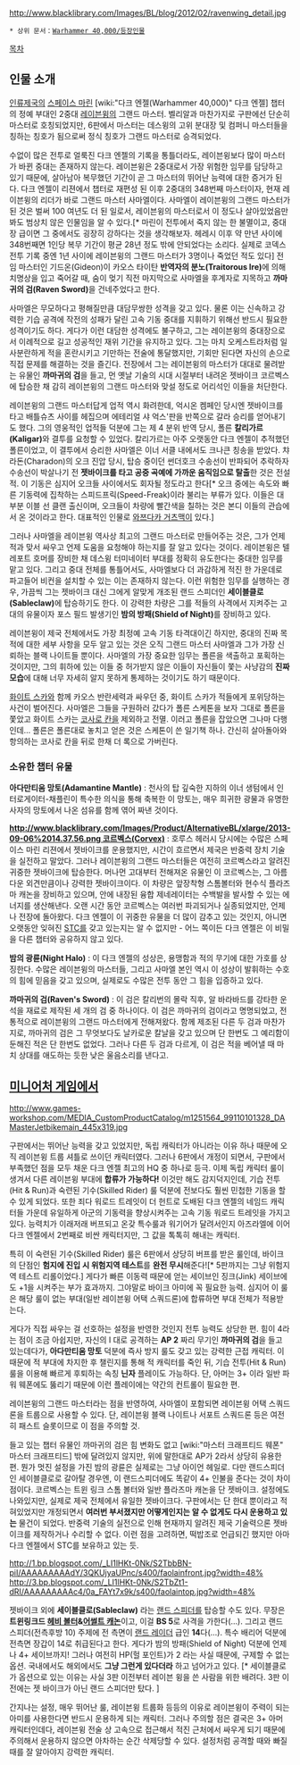 {{{+1 '''Sammael, Grand Master of the Ravenwing and Leader of the Hunt'''}}}
{{{+1 레이븐윙의 그랜드 마스터, 사냥의 인도자 사마엘}}}

http://www.blacklibrary.com/Images/BL/blog/2012/02/ravenwing_detail.jpg

 * 상위 문서：[[Warhammer 40,000/등장인물]]

[[목차]]

== 인물 소개 ==
[[인류제국]]의 [[스페이스 마린]] [wiki:"다크 엔젤(Warhammer 40,000)" 다크 엔젤] 챕터의 정예 부대인 2중대 [[레이븐윙]]의 그랜드 마스터. 벨리알과 마찬가지로 구판에선 단순히 마스터로 호칭되었지만, 6판에서 마스터는 데스윙의 고위 분대장 및 컴퍼니 마스터들을 칭하는 칭호가 됨으로써 정식 칭호가 그랜드 마스터로 승격되었다.

수없이 많은 전투로 얼룩진 다크 엔젤의 기록을 통틀더라도, 레이븐윙보다 많이 마스터가 바뀐 중대는 존재하지 않는다. 레이븐윙은 2중대로서 가장 위험한 임무를 담당하고 있기 때문에, 살아남아 복무했던 기간이 곧 그 마스터의 뛰어난 능력에 대한 증거가 된다. 다크 엔젤이 리젼에서 챕터로 재편성 된 이후 2중대의 348번째 마스터이자, 현재 레이븐윙의 리더가 바로 그랜드 마스터 사마엘이다. 사마엘이 레이븐윙의 그랜드 마스터가 된 것은 벌써 100 여년도 더 된 일로서, 레이븐윙의 마스터로서 이 정도나 살아있었음만 봐도 범상치 않은 인물임을 알 수 있다.[* 마린이 전투에서 죽지 않는 한 불멸이고, 중대장 급이면 그 중에서도 굉장히 강하다는 것을 생각해보자. 헤레시 이후 약 만년 사이에 348번째면 1인당 복무 기간이 평균 28년 정도 밖에 안되었다는 소리다. 실제로 코덱스 전투 기록 중엔 1년 사이에 레이븐윙의 그랜드 마스터가 3명이나 죽었던 적도 있다] 전임 마스터인 기드온(Gideon)이 카오스 타이탄 '''반역자의 분노(Traitorous Ire)'''에 의해 치명상을 입고 죽어갈 때, 숨이 멎기 직전 마지막으로 사마엘을 후계자로 지목하고 '''까마귀의 검(Raven Sword)'''을 건네주었다고 한다. 

사마엘은 무모하다고 평해질만큼 대담무쌍한 성격을 갖고 있다. 물론 이는 신속하고 강력한 기습 공격에 작전의 성패가 달린 고속 기동 중대를 지휘하기 위해선 반드시 필요한 성격이기도 하다. 게다가 이런 대담한 성격에도 불구하고, 그는 레이븐윙의 중대장으로서 이례적으로 길고 성공적인 재위 기간을 유지하고 있다. 그는 마치 오케스트라처럼 일사분란하게 적을 혼란시키고 기만하는 전술에 통달했지만, 기회만 된다면 자신의 손으로 직접 문제를 해결하는 것을 즐긴다. 전장에서 그는 레이븐윙의 마스터가 대대로 물려받는 유물인 '''까마귀의 검'''을 들고, 먼 옛날 기술의 시대 시절부터 내려온 젯바이크 코르벡스에 탑승한 채 감히 레이븐윙의 그랜드 마스터와 맞설 정도로 어리석인 이들을 처단한다. 

레이븐윙의 그랜드 마스터답게 업적 역시 화려한데, 억시온 켐페인 당시엔 젯바이크를 타고 배틀슈츠 사이를 헤집으며 에테리얼 샤 억스'판을 반쪽으로 갈라 승리를 얻어내기도 했다. 그의 영웅적인 업적들 덕분에 그는 제 4 분위 반역 당시, 폴른 '''칼리가르(Kaligar)'''와 결투를 요청할 수 있었다. 칼리가르는 아주 오랫동안 다크 엔젤이 추적했던 폴른이었고, 이 결투에서 승리한 사마엘은 이너 서클 내에서도 크나큰 칭송을 받았다. 챠라돈(Charadon)의 오크 진압 당시, 탑승 중이던 썬더호크 수송선이 반파되어 추락하자 수송선이 박살나기 전 '''젯바이크를 타고 공중 곡예에 가까운 움직임으로 탈출'''한 것은 전설적. 이 기동은 심지어 오크들 사이에서도 회자될 정도라고 한다[* 오크 중에는 속도와 빠른 기동력에 집착하는 스피드프릭(Speed-Freak)이라 불리는 부류가 있다. 이들은 대부분 이블 선 클랜 출신이며, 오크들이 차량에 빨간색을 칠하는 것은 본디 이들의 관습에서 온 것이라고 한다. 대표적인 인물로 [[와쯔다카 거츠맥]]이 있다.]

그러나 사마엘을 레이븐윙 역사상 최고의 그랜드 마스터로 만들어주는 것은, 그가 언제 적과 맞서 싸우고 언제 도움을 요청해야 하는지를 잘 알고 있다는 것이다. 레이븐윙은 텔레포트 호머를 장비한 채 데스윙 터미네이터 부대를 정확히 유도한다는 중대한 임무를 맡고 있다. 그리고 중대 전체를 통틀어서도, 사마엘보다 더 과감하게 적진 한 가운데로 파고들어 비컨을 설치할 수 있는 이는 존재하지 않는다. 이런 위험한 임무를 실행하는 경우, 가끔씩 그는 젯바이크 대신 그에게 알맞게 개조된 랜드 스피더인 '''세이블클로(Sableclaw)'''에 탑승하기도 한다. 이 강력한 차량은 그를 적들의 사격에서 지켜주는 고대의 유물이자 포스 필드 발생기인 '''밤의 방패(Shield of Night)'''를 장비하고 있다. 

레이븐윙이 제국 전체에서도 가장 최정예 고속 기동 타격대이긴 하지만, 중대의 진짜 목적에 대한 세부 사항을 모두 알고 있는 것은 오직 그랜드 마스터 사마엘과 그가 가장 신뢰하는 블랙 나이트들 뿐이다. 사마엘의 가장 중요한 임무는 폴른을 색출하고 포획하는 것이지만, 그의 휘하에 있는 이들 중 허가받지 않은 이들이 자신들이 쫓는 사냥감의 '''진짜 모습'''에 대해 너무 자세히 알지 못하게 통제하는 것이기도 하기 때문이다. 

[[화이트 스카]]와 함께 카오스 반란세력과 싸우던 중, 화이트 스카가 적들에게 포위당하는 사건이 벌어진다. 사마엘은 그들을 구원하러 갔다가 폴른 스케톤을 보자 그대로 폴른을 쫓았고 화이트 스카는 [[코사로 칸]]을 제외하고 전멸. 이러고 폴른을 잡았으면 그나마 다행인데... 폴른은 폴른대로 놓치고 얻은 것은 스케톤이 쓴 일기책 하나. 간신히 살아돌아와 항의하는 코사로 칸을 뒤로 한채 더 록으로 가버린다.

=== 소유한 챕터 유물 ===
'''아다만티움 망토(Adamantine Mantle)''' : 천사의 탑 깊숙한 지하의 이너 생텀에서 인터로게이터-채플린이 특수한 의식을 통해 축복한 이 망토는, 매우 희귀한 광물과 유명한 사자의 망토에서 나온 섬유를 함께 엮어 짜낸 것이다. 

'''[[http://www.blacklibrary.com/Images/Product/AlternativeBL/xlarge/2013-09-06%2014.37.56.png 코르벡스(Corvex)]]''' : 호루스 헤러시 당시에는 수많은 스페이스 마린 리젼에서 젯바이크를 운용했지만, 시간이 흐르면서 제국은 반중력 장치 기술을 실전하고 말았다. 그러나 레이븐윙의 그랜드 마스터들은 여전히 코르벡스라고 알려진 귀중한 젯바이크에 탑승한다. 머나먼 고대부터 전해져온 유물인 이 코르벡스는, 그 아름다운 외견만큼이나 강력한 젯바이크이다. 이 차량은 앞장착형 스톰볼터와 현수식 플라즈마 캐논을 장비하고 있으며, 안에 내장된 융합 제네레이터는 수백발을 발사할 수 있는 에너지를 생산해낸다. 오랜 시간 동안 코르벡스는 여러번 파괴되거나 실종되었지만, 언제나 전장에 돌아왔다. 다크 엔젤이 이 귀중한 유물을 더 많이 감추고 있는 것인지, 아니면 오랫동안 잊혀진 [[STC]]를 갖고 있는지는 알 수 없지만 - 어느 쪽이든 다크 엔젤은 이 비밀을 다른 챕터와 공유하지 않고 있다. 

'''밤의 광륜(Night Halo)''' : 이 다크 엔젤의 성상은, 용맹함과 적의 무기에 대한 가호를 상징한다. 수많은 레이븐윙의 마스터들, 그리고 사마엘 본인 역시 이 성상이 발휘하는 수호의 힘에 믿음을 갖고 있으며, 실제로도 수많은 전투 동안 그 힘을 입증하고 있다. 

'''까마귀의 검(Raven's Sword)''' : 이 검은 칼리번의 몰락 직후, 알 바라바드를 강타한 운석을 재료로 제작된 세 개의 검 중 하나이다. 이 검은 까마귀의 검이라고 명명되었고, 전통적으로 레이븐윙의 그랜드 마스터에게 전해져왔다. 함께 제조된 다른 두 검과 마찬가지로, 까마귀의 검은 그 무엇보다도 날카로운 칼날을 갖고 있으며 단 한번도 그 예리함이 둔해진 적은 단 한번도 없었다. 그러나 다른 두 검과 다르게, 이 검은 적을 베어낼 때 마치 상대를 애도하는 듯한 낮은 울음소리를 낸다고. 

== [[미니어처 게임]]에서 ==
http://www.games-workshop.com/MEDIA_CustomProductCatalog/m1251564_99110101328_DAMasterJetbikemain_445x319.jpg

구판에서는 뛰어난 능력을 갖고 있었지만, 독립 캐릭터가 아니라는 이유 하나 때문에 오직 레이븐윙 트룹 셔틀로 쓰이던 캐릭터였다. 그러나 6판에서 개정이 되면서, 구판에서 부족했던 점을 모두 채운 다크 엔젤 최고의 HQ 중 하나로 등극. 이제 독립 캐릭터 룰이 생겨서 다른 레이븐윙 부대에 '''합류가 가능하다!''' 이것만 해도 감지덕지인데, 기습 전투(Hit & Run)과 숙련된 기수(Skilled Rider) 룰 덕분에 전보다도 훨씬 민첩한 기동을 할 수 있게 되었다. 또한 죄다 워로드 트레잇이 더 헌트로 도배된 다크 엔젤의 네임드 캐릭터들 가운데 유일하게 아군의 기동력을 향상시켜주는 고속 기동 워로드 트레잇을 가지고 있다. 능력치가 이래저래 버프되고 온갖 특수룰과 워기어가 달려서인지 아즈라엘에 이어 다크 엔젤에서 2번째로 비싼 캐릭터지만, 그 값을 톡톡히 해내는 캐릭터. 

특히 이 숙련된 기수(Skilled Rider) 룰은 6판에서 상당히 버프를 받은 룰인데, 바이크의 단점인 '''험지에 진입 시 위험지역 테스트'''를 '''완전 무시'''해준다![* 5판까지는 그냥 위험지역 테스트 리롤이었다.] 게다가 빠른 이동력 때문에 얻는 세이브인 징크(Jink) 세이브에도 +1을 시켜주는 부가 효과까지. 그야말로 바이크 아미에 꼭 필요한 능력. 심지어 이 룰은 해당 룰이 없는 부대(일반 레이븐윙 어택 스쿼드론)에 합류하면 부대 전체가 적용받는다. 

게다가 직접 싸우는 걸 선호하는 설정을 반영한 것인지 전투 능력도 상당한 편. 힘이 4라는 점이 조금 아쉽지만, 자신의 I 대로 공격하는 '''AP 2''' 짜리 무기인 '''까마귀의 검'''을 들고 있는데다가, '''아다만티움 망토''' 덕분에 즉사 방지 룰도 갖고 있는 강력한 근접 캐릭터. 이 때문에 적 부대에 차지한 후 챌린지를 통해 적 캐릭터를 죽인 뒤, 기습 전투(Hit & Run) 룰을 이용해 빠르게 후퇴하는 속칭 '''닌자''' 플레이도 가능하다. 단, 아머는 3+ 이라 일반 파워 웨폰에도 뚫리기 때문에 이런 플레이에는 약간의 컨트롤이 필요한 편. 

레이븐윙의 그랜드 마스터라는 점을 반영하여, 사마엘이 포함되면 레이븐윙 어택 스쿼드론을 트룹으로 사용할 수 있다. 단, 레이븐윙 블랙 나이트나 서포트 스쿼드론 등은 여전히 패스트 슬롯이므로 이 점을 주의할 것. 

들고 있는 챕터 유물인 까마귀의 검은 힘 변화도 없고 [wiki:"마스터 크래프티드 웨폰" 마스터 크래프티드] 밖에 달려있지 않지만, 위에 말한대로 AP가 2라서 상당히 유용한 편. 뭔가 멋진 설정을 가진 밤의 광륜은 실제로는 그냥 아이언 헤일로. 다만 랜드스피더인 세이블클로로 갈아탈 경우엔, 이 랜드스피더에도 똑같이 4+ 인불을 준다는 것이 차이점이다. 코르벡스는 트윈 링크 스톰 볼터와 일반 플라즈마 캐논을 단 젯바이크. 설정에도 나와있지만, 실제로 제국 전체에서 유일한 젯바이크다. 구판에서는 단 한대 뿐이라고 적혀있었지만 개정되면서 '''여러번 부서졌지만 어떻게인지는 알 수 없게도 다시 운용하고 있는''' 물건이 되었다. 반중력 기술의 실전으로 인해 현재까지 알려진 제국 기술력으론 젯바이크를 제작하거나 수리할 수 없다. 이런 점을 고려하면, 떡밥조로 언급되긴 했지만 아마 다크 엔젤에서 STC를 보유하고 있는 듯. 

http://1.bp.blogspot.com/_LI1lHKt-0Nk/S2TbbBN-piI/AAAAAAAAAdY/3QKUjyaUPnc/s400/faolainfront.jpg?width=48% http://3.bp.blogspot.com/_LI1lHKt-0Nk/S2TbZt1-dRI/AAAAAAAAAc4/0a_FAYt7x9k/s400/faolaintop.jpg?width=48%

젯바이크 외에 '''세이블클로(Sableclaw)''' 라는 [[랜드 스피더]]를 탑승할 수도 있다. 무장은 '''트윈링크드 [[헤비 볼터]]&[[어썰트 캐논]]'''이고, 이걸 '''BS 5'''로 사격을 가한다(...). 그리고 랜드 스피더(전측후방 10) 주제에 전 측면이 [[랜드 레이더]] 급인 '''14'''다(...). 특수 배리어 덕분에 전측면 장갑이 14로 취급된다고 한다. 게다가 밤의 방패(Shield of Night) 덕분에 언제나 4+ 세이브까지! 그러나 여전히 HP(헐 포인트)가 2 라는 사실 때문에, 구제할 수 없는 옵션. 국내에서도 해외에서도 '''그냥 그런게 있다더라''' 하고 넘어가고 있다. [* 세이블클로가 옵션으로 있는 이유는 사실 3판 이전부터 레이븐 윙을 쓴 사람을 위한 배려다. 3판 이전에는 젯 바이크가 아닌 랜드 스피더만 탔다. ]

간지나는 설정, 매우 뛰어난 룰, 레이븐윙 트룹화 등등의 이유로 레이븐윙이 주력이 되는 아미를 사용한다면 반드시 운용하게 되는 캐릭터. 그러나 주의할 점은 결국은 3+ 아머 캐릭터인데다, 레이븐윙 전술 상 고속으로 접근해서 적진 근처에서 싸우게 되기 때문에 주의해서 운용하지 않으면 아차하는 순간 삭제당할 수 있다. 설정처럼 공격할 때와 빠질 때를 잘 알아야지 강력한 캐릭터. 
